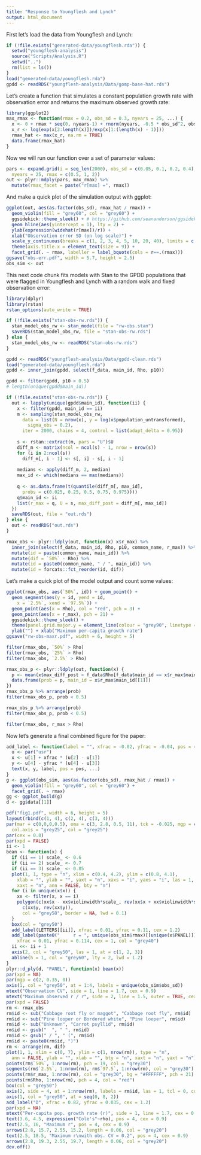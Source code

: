 ```yaml
---
title: "Response to Youngflesh and Lynch"
output: html_document
---
```


First let's load the data from Youngflesh and Lynch:

```r
if (!file.exists("generated-data/youngflesh.rda")) {
  setwd("youngflesh-analysis")
  source("Scripts/Analysis.R")
  setwd("..")
  rm(list = ls())
}
load("generated-data/youngflesh.rda")
gpdd <- readRDS("youngflesh-analysis/Data/gomp-base-hat.rds")
```

Let's create a function that simulates a constant population growth rate with observation error and returns the maximum observed growth rate:

```r
library(ggplot2)
max_rmax <- function(rmax = 0.2, obs_sd = 0.3, nyears = 25, ...) {
  x <- 0 + rmax * seq(0, nyears-1) + rnorm(nyears, -0.5 * obs_sd^2, obs_sd)
  x_r <- log(exp(x[2:length(x)])/exp(x[1:(length(x) - 1)]))
  rmax_hat <- max(x_r, na.rm = TRUE) 
  data.frame(rmax_hat)
}
```

Now we will run our function over a set of parameter values:

```r
pars <- expand.grid(i = seq_len(2000), obs_sd = c(0.05, 0.1, 0.2, 0.4), 
  nyears = 25, rmax = c(0.5, 1, 2))
out <- plyr::mdply(pars, max_rmax) %>% 
  mutate(rmax_facet = paste("r[max] =", rmax))
```

And make a quick plot of the simulation output with ggplot:

```r
ggplot(out, aes(as.factor(obs_sd), rmax_hat / rmax)) + 
  geom_violin(fill = "grey60", col = "grey60") +
  ggsidekick::theme_sleek() + # https://github.com/seananderson/ggsidekick
  geom_hline(aes(yintercept = 1), lty = 2) +
  ylab(expression(widehat(r[max])/r)) +
  xlab("Observation error SD (on log scale)") +
  scale_y_continuous(breaks = c(1, 2, 3, 4, 5, 10, 20, 40), limits = c(1, 5)) +
  theme(axis.title.x = element_text(size = 9)) +
  facet_grid(. ~ rmax, labeller = label_bquote(cols = r==.(rmax))) 
ggsave("obs-err.pdf", width = 5.7, height = 2.5)
obs_sim <- out
```

This next code chunk fits models with Stan to the GPDD populations that were flagged in Youngflesh and Lynch with a random walk and fixed observation error:

```r
library(dplyr)
library(rstan)
rstan_options(auto_write = TRUE)

if (!file.exists("stan-obs-rw.rds")) {
  stan_model_obs_rw <- stan_model(file = "rw-obs.stan") 
  saveRDS(stan_model_obs_rw, file = "stan-obs-rw.rds")
} else {
  stan_model_obs_rw <- readRDS("stan-obs-rw.rds")
}

gpdd <- readRDS("youngflesh-analysis/Data/gpdd-clean.rds")
load("generated-data/youngflesh.rda")
gpdd <- inner_join(gpdd, select(f_data, main_id, Rho, p10))

gpdd <- filter(gpdd, p10 > 0.5)
# length(unique(gpdd$main_id))

if (!file.exists("stan-obs-rw.rds")) {
  out <- lapply(unique(gpdd$main_id), function(ii) {
    x <- filter(gpdd, main_id == ii)
    m <- sampling(stan_model_obs_rw,
      data = list(N = nrow(x), y = log(x$population_untransformed), 
        sigma_obs = 0.2),
      iter = 2000, chains = 4, control = list(adapt_delta = 0.95))
    
    s <- rstan::extract(m, pars = "U")$U
    diff_m <- matrix(ncol = ncol(s) - 1, nrow = nrow(s))
    for (i in 2:ncol(s))
      diff_m[, i - 1] <- s[, i] - s[, i - 1]
    
    medians <- apply(diff_m, 2, median)
    max_id <- which(medians == max(medians))
    
    q <- as.data.frame(t(quantile(diff_m[, max_id],
      probs = c(0.025, 0.25, 0.5, 0.75, 0.975))))
    q$main_id <- ii
    list(r_max = q, U = s, max_diff_post = diff_m[, max_id])
  })
  saveRDS(out, file = "out.rds")
} else {
  out <- readRDS("out.rds")
}

rmax_obs <- plyr::ldply(out, function(x) x$r_max) %>%
  inner_join(select(f_data, main_id, Rho, p10, common_name, r_max)) %>%
  mutate(id = paste(common_name, main_id)) %>%
  mutate(dif = `50%` - Rho) %>%
  mutate(id = paste0(common_name, " / ", main_id)) %>%
  mutate(id = forcats::fct_reorder(id, dif))
```

Let's make a quick plot of the model output and count some values:

```r
ggplot(rmax_obs, aes(`50%`, id)) + geom_point() +
  geom_segment(aes(y = id, yend = id,
    x = `2.5%`, xend = `97.5%`)) +
  geom_point(aes(x = Rho), col = "red", pch = 3) +
  geom_point(aes(x = r_max), pch = 21) +
  ggsidekick::theme_sleek() +
  theme(panel.grid.major.y = element_line(colour = "grey90", linetype = 1)) +
  ylab("") + xlab("Maximum per-capita growth rate")
ggsave("rw-obs-maxr.pdf", width = 6, height = 5)

filter(rmax_obs, `50%` > Rho)
filter(rmax_obs, `25%` > Rho)
filter(rmax_obs, `2.5%` > Rho)

rmax_obs_p <- plyr::ldply(out, function(x) {
  p <- mean(x$max_diff_post < f_data$Rho[f_data$main_id == x$r_max$main_id[[1]]])
  data.frame(prob = p, main_id = x$r_max$main_id[[1]])
}) 
rmax_obs_p %>% arrange(prob)
filter(rmax_obs_p, prob < 0.5)

rmax_obs_p %>% arrange(prob)
filter(rmax_obs_p, prob < 0.5)

filter(rmax_obs, r_max > Rho)
```

Now let's generate a final combined figure for the paper:

```r
add_label <- function(label = "", xfrac = -0.02, yfrac = -0.04, pos = 4, ...) {
  u <- par("usr")
  x <- u[1] + xfrac * (u[2] - u[1])
  y <- u[4] - yfrac * (u[4] - u[3])
  text(x, y, label, pos = pos, ...)
}
g <- ggplot(obs_sim, aes(as.factor(obs_sd), rmax_hat / rmax)) + 
  geom_violin(fill = "grey60", col = "grey60") +
  facet_grid(. ~ rmax)
gg <- ggplot_build(g)
d <- gg$data[[1]]

pdf("fig1.pdf", width = 6, height = 5)
layout(rbind(c(1, 4), c(2, 4), c(3, 4)))
par(mar = c(0,0,0,0.5), oma = c(3, 2.8, 0.5, 11), tck = -0.025, mgp = c(2, 0.45, 0), 
  col.axis = "grey25", col = "grey25")
par(cex = 0.8)
par(xpd = FALSE)
ii <- 1
bean <- function(x) {
  if (ii == 1) scale_ <- 0.6
  if (ii == 2) scale_ <- 0.7
  if (ii == 3) scale_ <- 0.85
  plot(1, 1, type = "n", xlim = c(0.4, 4.2), ylim = c(0.8, 4.1), 
    xlab = "", ylab = "", yaxt = "n", xaxs = "i", yaxs = "i", las = 1,
    xaxt = "n", ann = FALSE, bty = "n")
  for (i in unique(x$x)) {
    xx <- filter(x, x == i)
    polygon(c(xx$x - xx$violinwidth*scale_, rev(xx$x + xx$violinwidth*scale_)), 
      c(xx$y, rev(xx$y)),
      col = "grey58", border = NA, lwd = 0.1)
  }
  box(col = "grey50")
  add_label(LETTERS[[ii]], xfrac = 0.01, yfrac = 0.11, cex = 1.2)
  add_label(paste0("     r = ", unique(obs_sim$rmax)[[unique(x$PANEL)]]), 
    xfrac = 0.01, yfrac = 0.114, cex = 1, col = "grey40")
  ii <<- ii + 1
  axis(2, col = "grey50", las = 1, at = c(1, 2, 3))
  abline(h = 1, col = "grey60", lty = 2, lwd = 1.2)
}
plyr::d_ply(d, "PANEL", function(x) bean(x))
par(xpd = NA)
par(mgp = c(2, 0.35, 0))
axis(1, col = "grey50", at = 1:4, labels = unique(obs_sim$obs_sd))
mtext("Observation CV", side = 1, line = 1.7, cex = 0.9)
mtext("Maximum observed r / r", side = 2, line = 1.5, outer = TRUE, cex = 0.9)
par(xpd = FALSE)
rm <- rmax_obs
rm$id <- sub("Cabbage root fly or maggot", "Cabbage root fly", rm$id)
rm$id <- sub("Pine looper or Bordered white", "Pine looper", rm$id)
rm$id <- sub("Unknown", "Carrot psyllid", rm$id)
rm$id <- gsub("  ", " ", rm$id)
rm$id <- gsub(" / ", " (", rm$id)
rm$id <- paste0(rm$id, ")")
rm <- arrange(rm, dif)
plot(1, 1, xlim = c(0, 7), ylim = c(1, nrow(rm)), type = "n",
  ann = FALSE, ylab = "", xlab = "", bty = "n", xaxt = "n", yaxt = "n")
points(rm$`50%`, 1:nrow(rm), pch = 19, col = "grey30")
segments(rm$`2.5%`, 1:nrow(rm), rm$`97.5`, 1:nrow(rm), col = "grey30")
points(rm$r_max, 1:nrow(rm), col = "grey30", bg = "#FFFFFF", pch = 21)
points(rm$Rho, 1:nrow(rm), pch = 4, col = "red")
box(col = "grey50")
axis(2, side = 4, at = 1:nrow(rm), labels = rm$id, las = 1, tcl = 0, col = "grey50", cex.axis = 0.9)
axis(1, col = "grey50", at = seq(0, 8, 2))
add_label("D", xfrac = 0.82, yfrac = 0.035, cex = 1.2)
par(xpd = NA)
mtext("Per-capita pop. growth rate (r)", side = 1, line = 1.7, cex = 0.9, adj = 0.2)
text(3.6, 4.5, expression("Cole's"~rho), pos = 4, cex = 0.9)
text(2.5, 16, "Maximum r", pos = 4, cex = 0.9)
arrows(2.8, 15.7, 2.55, 15.2, length = 0.06, col = "grey20")
text(2.5, 18.5, "Maximum r\nwith obs. CV = 0.2", pos = 4, cex = 0.9)
arrows(2.8, 19.3, 2.55, 19.7, length = 0.06, col = "grey20")
dev.off()
```
